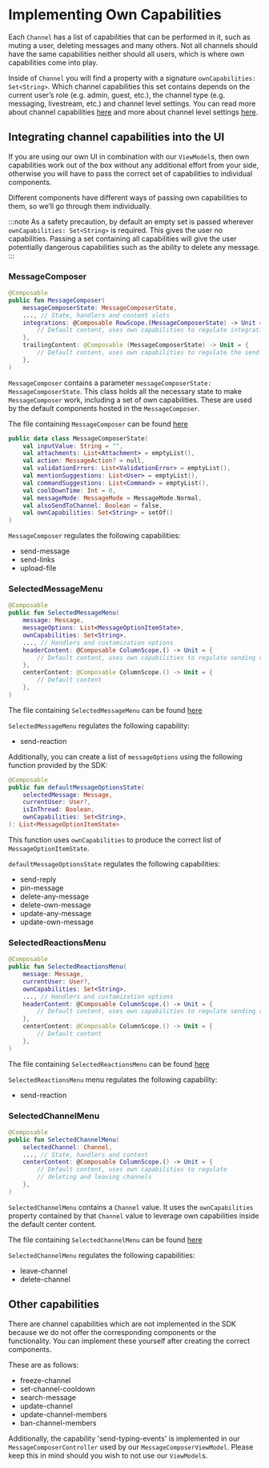 # Implementing Own Capabilities

Each `Channel` has a list of capabilities that can be performed in it, such as muting a user, deleting messages and many
others. Not all channels should have the same capabilities neither should all users, which is where own capabilities
come into play.

Inside of `Channel` you will find a property with a signature `ownCapabilities: Set<String>`. Which channel capabilities
this set contains depends on the current user’s role (e.g. admin, guest, etc.), the channel type (e.g. messaging,
livestream, etc.) and channel level settings. You can read more about channel
capabilities [here](https://getstream.io/chat/docs/android/channel_capabilities/?language=kotlin) and more about channel
level settings [here](https://getstream.io/chat/docs/android/channel-level_settings/).

## Integrating channel capabilities into the UI

If you are using our own UI in combination with our `ViewModel`s, then own capabilities work out of the box without any
additional effort from your side, otherwise you will have to pass the correct set of capabilities to individual components.

Different components have different ways of passing own capabilities to them, so we’ll go through them individually.

:::note
As a safety precaution, by default an empty set is passed wherever `ownCapabilities: Set<String>` is required. This gives the user no capabilities. Passing a set containing all capabilities will give the user potentially dangerous capabilities such as the ability to delete any message.
:::

### MessageComposer

```kotlin
@Composable
public fun MessageComposer(
    messageComposerState: MessageComposerState,
    ..., // State, handlers and content slots
    integrations: @Composable RowScope.(MessageComposerState) -> Unit = {
        // Default content, uses own capabilities to regulate integrations
    },
    trailingContent: @Composable (MessageComposerState) -> Unit = {
        // Default content, uses own capabilities to regulate the send button
    },
)
```

`MessageComposer` contains a parameter `messageComposerState: MessageComposerState`. This class holds all the necessary
state to make `MessageComposer` work, including a set of own capabilities. These are used by the default components
hosted in the `MessageComposer`.

The file containing `MessageComposer` can be
found [here](https://github.com/GetStream/stream-chat-android/blob/0f1f54e912baf7a7284d9a4d1435fb6743aa9c78/stream-chat-android-compose/src/main/java/io/getstream/chat/android/compose/ui/messages/composer/MessageComposer.kt#L214)

```kotlin
public data class MessageComposerState(
    val inputValue: String = "",
    val attachments: List<Attachment> = emptyList(),
    val action: MessageAction? = null,
    val validationErrors: List<ValidationError> = emptyList(),
    val mentionSuggestions: List<User> = emptyList(),
    val commandSuggestions: List<Command> = emptyList(),
    val coolDownTime: Int = 0,
    val messageMode: MessageMode = MessageMode.Normal,
    val alsoSendToChannel: Boolean = false,
    val ownCapabilities: Set<String> = setOf()
)
```

`MessageComposer` regulates the following capabilities:

- send-message
- send-links
- upload-file

### SelectedMessageMenu

```kotlin
@Composable
public fun SelectedMessageMenu(
    message: Message,
    messageOptions: List<MessageOptionItemState>,
    ownCapabilities: Set<String>,
    ..., // Handlers and customization options
    headerContent: @Composable ColumnScope.() -> Unit = {
        // Default content, uses own capabilities to regulate sending reactions
    },
    centerContent: @Composable ColumnScope.() -> Unit = {
        // Default content
    },
)
```

The file containing `SelectedMessageMenu` can be
found [here](https://github.com/GetStream/stream-chat-android/blob/0f1f54e912baf7a7284d9a4d1435fb6743aa9c78/stream-chat-android-compose/src/main/java/io/getstream/chat/android/compose/ui/components/selectedmessage/SelectedMessageMenu.kt#L60)

`SelectedMessageMenu` regulates the following capability:

- send-reaction

Additionally, you can create a list of `messageOptions` using the following function provided by the SDK:

```kotlin
@Composable
public fun defaultMessageOptionsState(
    selectedMessage: Message,
    currentUser: User?,
    isInThread: Boolean,
    ownCapabilities: Set<String>,
): List<MessageOptionItemState>
```

This function uses `ownCapabilities` to produce the correct list of `MessageOptionItemState`.

`defaultMessageOptionsState` regulates the following capabilities:

- send-reply
- pin-message
- delete-any-message
- delete-own-message
- update-any-message
- update-own-message

### SelectedReactionsMenu

```kotlin
@Composable
public fun SelectedReactionsMenu(
    message: Message,
    currentUser: User?,
    ownCapabilities: Set<String>,
    ..., // Handlers and customization options
    headerContent: @Composable ColumnScope.() -> Unit = {
        // Default content, uses own capabilities to regulate sending reactions
    },
    centerContent: @Composable ColumnScope.() -> Unit = {
        // Default content
    },
)
```

The file containing `SelectedReactionsMenu` can be
found [here](https://github.com/GetStream/stream-chat-android/blob/0f1f54e912baf7a7284d9a4d1435fb6743aa9c78/stream-chat-android-compose/src/main/java/io/getstream/chat/android/compose/ui/components/selectedmessage/SelectedReactionsMenu.kt#L62)

`SelectedReactionsMenu` menu regulates the following capability:

- send-reaction

### SelectedChannelMenu

```kotlin
@Composable
public fun SelectedChannelMenu(
    selectedChannel: Channel,
    ..., // State, handlers and content
    centerContent: @Composable ColumnScope.() -> Unit = {
        // Default content, uses own capabilities to regulate
        // deleting and leaving channels
    },
)
```

`SelectedChannelMenu` contains a `Channel` value. It uses the `ownCapabilities` property contained by that `Channel`
value to leverage own capabilities inside the default center content.

The file containing `SelectedChannelMenu` can be
found [here](https://github.com/GetStream/stream-chat-android/blob/0f1f54e912baf7a7284d9a4d1435fb6743aa9c78/stream-chat-android-compose/src/main/java/io/getstream/chat/android/compose/ui/channels/info/SelectedChannelMenu.kt#L66)

`SelectedChannelMenu` regulates the following capabilities:

- leave-channel
- delete-channel

## Other capabilities

There are channel capabilities which are not implemented in the SDK because we do not offer the corresponding components
or the functionality.
You can implement these yourself after creating the correct components.

These are as follows:

- freeze-channel
- set-channel-cooldown
- search-message
- update-channel
- update-channel-members
- ban-channel-members

Additionally, the capability 'send-typing-events' is implemented in our `MessageComposerController` used by
our `MessageComposerViewModel`.
Please keep this in mind should you wish to not use our `ViewModel`s.